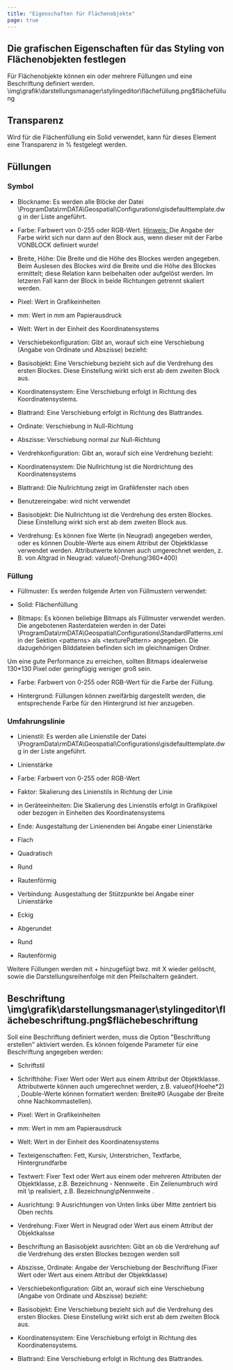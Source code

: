 ```yaml
---
title: "Eigenschaften für Flächenobjekte"
page: true
---
```

## Die grafischen Eigenschaften f&#252;r das Styling von Fl&#228;chenobjekten festlegen

F&#252;r Fl&#228;chenobjekte k&#246;nnen ein oder mehrere F&#252;llungen und eine Beschriftung definiert werden.<Image>\img\grafik\darstellungsmanager\stylingeditor\flächefüllung.png$flächefüllung</Image>

## Transparenz
Wird f&#252;r die Fl&#228;chenf&#252;llung ein Solid verwendet, kann f&#252;r dieses Element eine  Transparenz in % festgelegt werden.

## F&#252;llungen
### Symbol

- Blockname: Es werden alle Bl&#246;cke der Datei 
\ProgramData\rmDATA\Geospatial\Configurations\gisdefaulttemplate.dwg in der Liste angef&#252;hrt. 

- Farbe: Farbwert von 0-255 oder RGB-Wert. <U> <Italic> Hinweis: </Italic> </U>  Die Angabe der Farbe wirkt sich nur dann auf den Block aus, wenn dieser mit der Farbe VONBLOCK definiert wurde!

- Breite, H&#246;he: Die Breite und die H&#246;he des Blockes werden angegeben. Beim Auslesen des Blockes wird die Breite und die H&#246;he des Blockes ermittelt; diese Relation kann beibehalten oder aufgel&#246;st werden. Im letzeren Fall kann der Block in beide Richtungen getrennt skaliert werden.

- Pixel: Wert in Grafikeinheiten

- mm: Wert in mm am Papierausdruck

- Welt: Wert in der Einheit des Koordinatensystems



- Verschiebekonfiguration: Gibt an, worauf sich eine Verschiebung (Angabe von Ordinate und Abszisse) bezieht:

- Basisobjekt: Eine Verschiebung bezieht sich auf die Verdrehung des ersten Blockes. Diese Einstellung wirkt sich erst ab dem zweiten Block aus.

- Koordinatensystem: Eine Verschiebung erfolgt in Richtung des Koordinatensystems.

- Blattrand: Eine Verschiebung erfolgt in Richtung des Blattrandes.



- Ordinate: Verschiebung in Null-Richtung

- Abszisse: Verschiebung normal zur Null-Richtung

- Verdrehkonfiguration: Gibt an, worauf sich eine Verdrehung bezieht:

- Koordinatensystem: Die Nullrichtung ist die Nordrichtung des Koordinatensystems

- Blattrand: Die Nullrichtung zeigt im Grafikfenster nach oben

- Benutzereingabe: wird nicht verwendet

- Basisobjekt: Die Nullrichtung ist die Verdrehung des ersten Blockes. Diese Einstellung wirkt sich erst ab dem zweiten Block aus.



- Verdrehung: Es k&#246;nnen fixe Werte (in Neugrad) angegeben werden, oder es k&#246;nnen Double-Werte aus einem Attribut der Objektklasse verwendet werden. Attributwerte k&#246;nnen auch umgerechnet werden, z. B. von Altgrad in Neugrad: <Border>valueof(-Drehung/360*400)</Border> 


### F&#252;llung

- F&#252;llmuster: Es werden folgende Arten von F&#252;llmustern verwendet:

- Solid: Fl&#228;chenf&#252;llung

- Bitmaps: Es k&#246;nnen beliebige Bitmaps als F&#252;llmuster verwendet werden. Die angebotenen Rasterdateien werden in der Datei 
\ProgramData\rmDATA\Geospatial\Configurations\StandardPatterns.xml in der Sektion 
&lt;patterns&gt; als 
&lt;texturePattern&gt; angegeben. Die dazugeh&#246;rigen Bilddateien befinden sich im gleichnamigen Ordner.


<Success>
Um eine gute Performance zu erreichen, sollten Bitmaps idealerweise 130*130 Pixel oder geringf&#252;gig weniger gro&#223; sein.

</Success>


- Farbe: Farbwert von 0-255 oder RGB-Wert f&#252;r die Farbe der F&#252;llung.

- Hintergrund: F&#252;llungen k&#246;nnen zweif&#228;rbig dargestellt werden, die entsprechende Farbe f&#252;r den Hintergrund ist hier anzugeben.



### Umfahrungslinie


- Linienstil: Es werden alle Linienstile der Datei 
\ProgramData\rmDATA\Geospatial\Configurations\gisdefaulttemplate.dwg in der Liste angef&#252;hrt. 

- Linienst&#228;rke

- Farbe: Farbwert von 0-255 oder RGB-Wert

- Faktor: Skalierung des Linienstils in Richtung der Linie

- in Ger&#228;teeinheiten: Die Skalierung des Linienstils erfolgt in Grafikpixel oder bezogen in Einheiten des Koordinatensystems



- Ende: Ausgestaltung der Linienenden bei Angabe einer Linienst&#228;rke

- Flach

- Quadratisch

- Rund

- Rautenf&#246;rmig



- Verbindung: Ausgestaltung der St&#252;tzpunkte bei Angabe einer Linienst&#228;rke

- Eckig

- Abgerundet

- Rund

- Rautenf&#246;rmig





Weitere F&#252;llungen werden mit  <Border>+</Border>  hinzugef&#252;gt bwz. mit  <Border>X</Border>  wieder gel&#246;scht, sowie die Darstellungsreihenfolge mit den Pfeilschaltern ge&#228;ndert.

## Beschriftung<Image>\img\grafik\darstellungsmanager\stylingeditor\flächebeschriftung.png$flächebeschriftung</Image>

Soll eine Beschriftung definiert werden, muss die Option &quot;Beschriftung erstellen&quot; aktiviert werden.
Es k&#246;nnen folgende Parameter f&#252;r eine Beschriftung angegeben werden:

- Schriftstil

- Schrifth&#246;he: Fixer Wert oder Wert aus einem Attribut der Objektklasse. Attributwerte k&#246;nnen auch umgerechnet werden, z.B. <Border>valueof(Hoehe*2)</Border> , Double-Werte k&#246;nnen formatiert werden: <Border>Breite#0</Border>  (Ausgabe der Breite ohne Nachkommastellen).

- Pixel: Wert in Grafikeinheiten

- mm: Wert in mm am Papierausdruck

- Welt: Wert in der Einheit des Koordinatensystems



- Texteigenschaften: Fett, Kursiv, Unterstrichen, Textfarbe, Hintergrundfarbe

- Textwert: Fixer Text oder Wert aus einem oder mehreren Attributen der Objektklasse, z.B. <Border>Bezeichnung - Nennweite</Border> . Ein Zeilenumbruch wird mit <Border>\p</Border>  realisiert, z.B. <Border>Bezeichnung\pNennweite</Border> .

- Ausrichtung: 9 Ausrichtungen von Unten links &#252;ber Mitte zentriert bis Oben rechts

- Verdrehung: Fixer Wert in Neugrad oder Wert aus einem Attribut der Objektkalsse

- Beschriftung an Basisobjekt ausrichten: Gibt an ob die Verdrehung auf die Verdrehung des ersten Blockes bezogen werden soll

- Abszisse, Ordinate: Angabe der Verschiebung der Beschriftung (Fixer Wert oder Wert aus einem Attribut der Objektklasse)

- Verschiebekonfiguration: Gibt an, worauf sich eine Verschiebung (Angabe von Ordinate und Abszisse) bezieht:

- Basisobjekt: Eine Verschiebung bezieht sich auf die Verdrehung des ersten Blockes. Diese Einstellung wirkt sich erst ab dem zweiten Block aus.

- Koordinatensystem: Eine Verschiebung erfolgt in Richtung des Koordinatensystems.

- Blattrand: Eine Verschiebung erfolgt in Richtung des Blattrandes.






